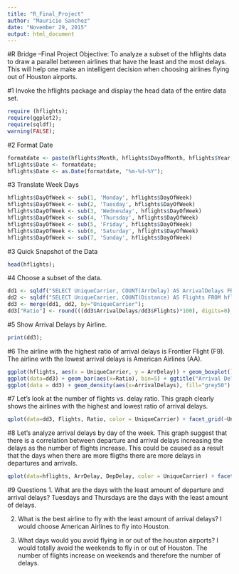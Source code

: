 ```yaml
---
title: "R_Final_Project"
author: "Mauricio Sanchez"
date: "November 29, 2015"
output: html_document
---
```

#R Bridge –Final Project
Objective: To analyze a subset of the hflights data to draw a parallel between airlines that have the least and the most delays. This will help one make an intelligent decision when choosing airlines flying out of Houston airports.

#1
Invoke the hflights package and display the head data of the entire data set.
```r
require (hflights);
require(ggplot2);
require(sqldf);
warning(FALSE);
```

#2
Format Date
```r
formatdate <- paste(hflights$Month, hflights$DayofMonth, hflights$Year, sep="-");
hflights$Date <- formatdate;
hflights$Date <- as.Date(formatdate, "%m-%d-%Y");
```

#3
Translate Week Days
```r
hflights$DayOfWeek <- sub(1, 'Monday', hflights$DayOfWeek)
hflights$DayOfWeek <- sub(2, 'Tuesday', hflights$DayOfWeek)
hflights$DayOfWeek <- sub(3, 'Wednesday', hflights$DayOfWeek)
hflights$DayOfWeek <- sub(4, 'Thursday', hflights$DayOfWeek)
hflights$DayOfWeek <- sub(5, 'Friday', hflights$DayOfWeek)
hflights$DayOfWeek <- sub(6, 'Saturday', hflights$DayOfWeek)
hflights$DayOfWeek <- sub(7, 'Sunday', hflights$DayOfWeek)
```

#3
Quick Snapshot of the Data
```r
head(hflights);
```

#4
Choose a subset of the data.
```r
dd1 <- sqldf("SELECT UniqueCarrier, COUNT(ArrDelay) AS ArrivalDelays FROM hflights WHERE ArrDelay > 0 GROUP BY UniqueCarrier ORDER BY 2 DESC");
dd2 <- sqldf("SELECT UniqueCarrier, COUNT(Distance) AS Flights FROM hflights WHERE Distance > 0 GROUP BY UniqueCarrier ORDER BY UniqueCarrier ASC");
dd3 <- merge(dd1, dd2, by="UniqueCarrier");
dd3["Ratio"] <- round(((dd3$ArrivalDelays/dd3$Flights)*100), digits=0);
```

#5
Show Arrival Delays by Airline. 
```r
print(dd3);
```

#6
The airline with the highest ratio of arrival delays is Frontier Flight (F9). The airline with the lowest arrival delays is American Airlines (AA).
```r
ggplot(hflights, aes(x = UniqueCarrier, y = ArrDelay)) + geom_boxplot() + ggtitle("Arrival Delays by Airline");
ggplot(data=dd3) + geom_bar(aes(x=Ratio), bin=5) + ggtitle("Arrival Delay Ratio");
ggplot(data = dd3) + geom_density(aes(x=ArrivalDelays), fill="grey50") + ggtitle("Arrival Delay Density");
```

#7
Let's look at the number of flights vs. delay ratio. This graph clearly shows the airlines with the highest and lowest ratio of arrival delays. 
```r
qplot(data=dd3, Flights, Ratio, color = UniqueCarrier) + facet_grid(~UniqueCarrier) + ggtitle("Arrival Delay Ratio by Airline");
```

#8 
Let's analyze arrival delays by day of the week. This graph suggest that there is a correlation between departure and arrival delays increasing the delays as the number of flights increase. This could be caused as a result that the days when there are more fligths there are more delays in departures and arrivals. 
```r
qplot(data=hflights, ArrDelay, DepDelay, color = UniqueCarrier) + facet_grid(~DayOfWeek) + ggtitle("Arrival vs. Departure Delays by WeekDay");
```

#9 Questions
1. What are the days with the least amount of departure and arrival delays? Tuesdays and Thursdays are the days with the least amount of delays.

2. What is the best airline to fly with the least amount of arrival delays? I would choose American Airlines to fly into Houston.

3. What days would you avoid flying in or out of the houston airports? I would totally avoid the weekends to fly in or out of Houston. The number of flights increase on weekends and therefore the number of delays.